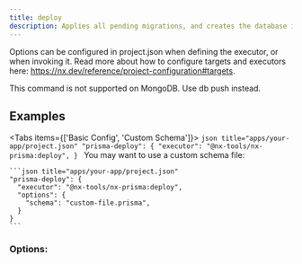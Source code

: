 ```yaml
---
title: deploy
description: Applies all pending migrations, and creates the database if it does not exist.
---
```


Options can be configured in project.json when defining the executor, or when invoking it. Read more about how to configure targets and executors here: https://nx.dev/reference/project-configuration#targets.

<Callout title="Warning" type="warning">
  This command is not supported on MongoDB. Use db push instead.
</Callout>

## Examples

<Tabs items={['Basic Config', 'Custom Schema']}>
  <Tab value="Basic Config">
    ```json title="apps/your-app/project.json"
    "prisma-deploy": {
      "executor": "@nx-tools/nx-prisma:deploy",
    }
    ```
  </Tab>
  <Tab value="Custom Schema">
    You may want to use a custom schema file:

    ```json title="apps/your-app/project.json"
    "prisma-deploy": {
      "executor": "@nx-tools/nx-prisma:deploy",
      "options": {
        "schema": "custom-file.prisma",
      }
    }
    ```
  </Tab>
</Tabs>

### Options:

<AutoTypeTable path="../../packages/nx-prisma/src/executors/deploy/schema.d.ts" name="DeployExecutorSchema" />
